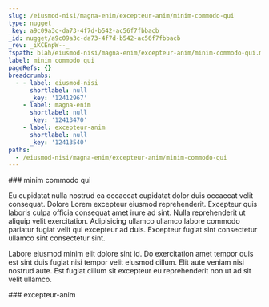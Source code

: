 ```yaml
---
slug: /eiusmod-nisi/magna-enim/excepteur-anim/minim-commodo-qui
type: nugget
_key: a9c09a3c-da73-4f7d-b542-ac56f7fbbacb
_id: nugget/a9c09a3c-da73-4f7d-b542-ac56f7fbbacb
_rev: _iKCEnpW--_
fspath: blah/eiusmod-nisi/magna-enim/excepteur-anim/minim-commodo-qui.md
label: minim commodo qui
pageRefs: {}
breadcrumbs:
  - - label: eiusmod-nisi
      shortlabel: null
      _key: '12412967'
    - label: magna-enim
      shortlabel: null
      _key: '12413470'
    - label: excepteur-anim
      shortlabel: null
      _key: '12413540'
paths:
  - /eiusmod-nisi/magna-enim/excepteur-anim/minim-commodo-qui
---
```


<NuggetArea>
<Nugget slug="/eiusmod-nisi/magna-enim/excepteur-anim/minim-commodo-qui" type="nugget" _key="a9c09a3c-da73-4f7d-b542-ac56f7fbbacb" _id="nugget/a9c09a3c-da73-4f7d-b542-ac56f7fbbacb" _rev="_iKCEnpW--_" fspath="blah/eiusmod-nisi/magna-enim/excepteur-anim/minim-commodo-qui.md" label="minim commodo qui" paths="/eiusmod-nisi/magna-enim/excepteur-anim/minim-commodo-qui">
<NuggetBody>
### minim commodo qui

Eu cupidatat nulla nostrud ea occaecat cupidatat dolor duis occaecat velit consequat. Dolore Lorem excepteur eiusmod reprehenderit. Excepteur quis laboris culpa officia consequat amet irure ad sint. Nulla reprehenderit ut aliquip velit exercitation. Adipisicing ullamco ullamco labore commodo pariatur fugiat velit qui excepteur ad duis. Excepteur fugiat sint consectetur ullamco sint consectetur sint.

Labore eiusmod minim elit dolore sint id. Do exercitation amet tempor quis est sint duis fugiat nisi tempor velit eiusmod cillum. Elit aute veniam nisi nostrud aute. Est fugiat cillum sit excepteur eu reprehenderit non ut ad sit velit ullamco.

</NuggetBody>
<Breadcrumbs>
<Crumbs>
<Crumb _key="12412967" label="eiusmod-nisi" /><Crumb _key="12413470" label="magna-enim" /><Crumb _key="12413540" label="excepteur-anim" />
</Crumbs>
</Breadcrumbs>
</Nugget>

<NuggetsInbound>
</NuggetsInbound>
<NuggetsOutbound>
</NuggetsOutbound>
</NuggetArea>
<PassagesInbound>
<Passage direction="inbound" type="passage" _key="12413540" _id="passage/12413540" _rev="_iKCEnpS--A" label="excepteur-anim" passage="excepteur-anim" fspath="blah/eiusmod-nisi/magna-enim/excepteur-anim" paths="/eiusmod-nisi/magna-enim/excepteur-anim" slug="/eiusmod-nisi/magna-enim/excepteur-anim">
<NuggetBody>
### excepteur-anim

</NuggetBody>
<Breadcrumbs>
<Crumbs>
<Crumb _key="12412967" label="eiusmod-nisi" /><Crumb _key="12413470" label="magna-enim" />
</Crumbs>
</Breadcrumbs>
</Passage>

</PassagesInbound>
<PassagesOutbound>
</PassagesOutbound>